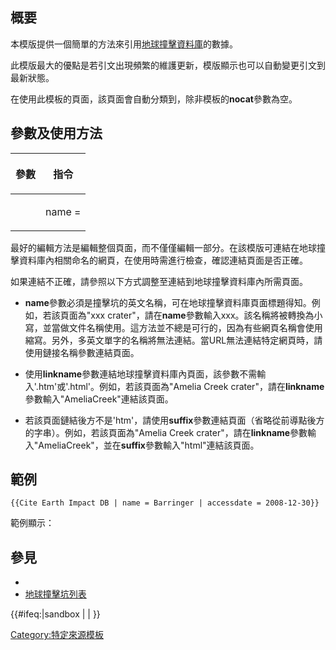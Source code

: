 <includeonly><!-- 在這裡加入模板的保護標識 --></includeonly><noinclude>{{Documentation subpage}}</noinclude>
<!-- 在本行下編輯模板說明 -->
== 概要 ==
本模版提供一個簡單的方法來引用[[地球撞擊資料庫]]的數據。

此模版最大的優點是若引文出現頻繁的維護更新，{{tl|Cite web}}模版顯示也可以自動變更引文到最新狀態。

在使用此模板的頁面，該頁面會自動分類到{{cl|地球撞擊資料庫}}，除非模板的'''nocat'''參數為空。

== 參數及使用方法 ==
{| class="wikitable"
|- width="50%" style="vertical-align:top;"
! 參數 !! 指令
|- width="50%" style="vertical-align:top;"
| style="vertical-align:top;padding:1ex;" |<pre>
{{cite Earth Impact DB
| name =
| date = 
| accessdate = 
| nocat =
| linkname =
| suffix =
}}</pre>
| style="vertical-align:top;padding:1ex;" |<pre>
&nbsp;
地球撞擊資料庫上撞擊坑英文名稱           (必須輸入)
公佈日期                                 (建議輸入)
檢索日期                                 (建議輸入)
1                                        (可選擇輸入，或是省略)
備用名稱以便吻合地球撞擊資料庫上URL名稱  (特定頁面必須輸入 - 當擊坑英文名稱不符合URL名稱時)
html                                     (特定頁面必須輸入 - 當".html"為該URL尾端時)
&nbsp;</pre>
|}

最好的編輯方法是編輯整個頁面，而不僅僅編輯一部分。在該模版可連結在地球撞擊資料庫內相關命名的網頁，在使用時需進行檢查，確認連結頁面是否正確。

如果連結不正確，請參照以下方式調整至連結到地球撞擊資料庫內所需頁面。

* '''name'''參數必須是撞擊坑的英文名稱，可在地球撞擊資料庫頁面標題得知。例如，若該頁面為"xxx crater"，請在'''name'''參數輸入xxx。該名稱將被轉換為小寫，並當做文件名稱使用。這方法並不總是可行的，因為有些網頁名稱會使用縮寫。另外，多英文單字的名稱將無法連結。當URL無法連結特定網頁時，請使用鏈接名稱參數連結頁面。

* 使用'''linkname'''參數連結地球撞擊資料庫內頁面，該參數不需輸入'.htm'或'.html'。例如，若該頁面為"Amelia Creek crater"，請在'''linkname'''參數輸入"AmeliaCreek"連結該頁面。

* 若該頁面鏈結後方不是'htm'，請使用'''suffix'''參數連結頁面（省略從前導點後方的字串）。例如，若該頁面為"Amelia Creek crater"，請在'''linkname'''參數輸入"AmeliaCreek"，並在'''suffix'''參數輸入"html"連結該頁面。

== 範例 ==
<pre>{{Cite Earth Impact DB | name = Barringer | accessdate = 2008-12-30}}</pre>

範例顯示：

{{Cite Earth Impact DB | name = Barringer | accessdate = 2008-12-30 | nocat = 1 }} <!-- use nocat parameter so template doc page won't be added to category -->

== 參見 ==
* {{tl|Cite web}}
* [[地球撞擊坑列表]]

<includeonly>{{#ifeq:{{SUBPAGENAME}}|sandbox | |
<!-- 本行下加入模板的分類，跨維基連結加入Wikidata（參見[[Wikipedia:Wikidata]]） -->
[[Category:特定來源模板]]
}}</includeonly>